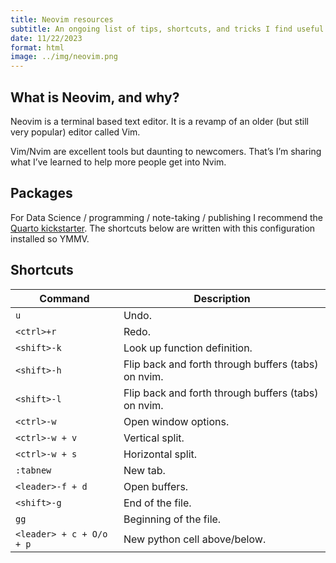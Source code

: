 ```yaml
---
title: Neovim resources
subtitle: An ongoing list of tips, shortcuts, and tricks I find useful to navigating the world of Neovim.
date: 11/22/2023
format: html
image: ../img/neovim.png
---
```


## What is Neovim, and why?

Neovim is a terminal based text editor. It is a revamp of an older (but still very popular) editor called Vim.

Vim/Nvim are excellent tools but daunting to newcomers. That's I'm sharing what I've learned to help more people get into Nvim.

## Packages

For Data Science / programming / note-taking / publishing I recommend the [Quarto kickstarter](https://github.com/jmbuhr/quarto-nvim-kickstarter). The shortcuts below are written with this configuration installed so YMMV.

## Shortcuts 

|Command|Description|
|---|---|
|`u`|Undo.|
|`<ctrl>+r`|Redo.|
|`<shift>-k`|Look up function definition.|
|`<shift>-h`|Flip back and forth through buffers (tabs) on nvim.|
|`<shift>-l`|Flip back and forth through buffers (tabs) on nvim.|
|`<ctrl>-w`|Open window options.|
|`<ctrl>-w + v`|Vertical split.|
|`<ctrl>-w + s`|Horizontal split.|
|`:tabnew`|New tab.|
|`<leader>-f + d`|Open buffers.|
|`<shift>-g`|End of the file.|
|`gg`|Beginning of the file.|
|`<leader> + c + O/o + p`|New python cell above/below.|
